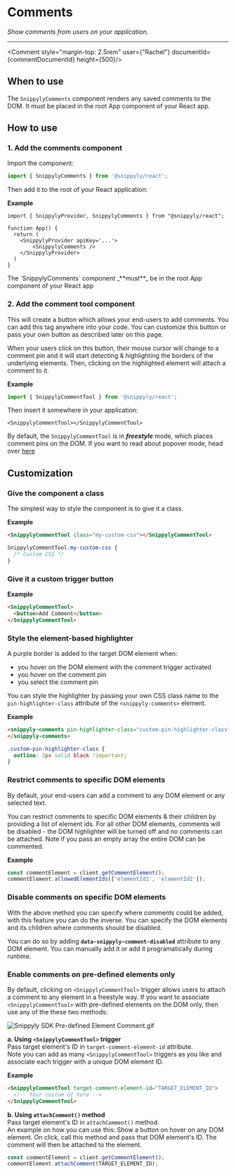 
# Comments

_Show comments from users on your application._

---

<Comment style="margin-top: 2.5rem" user={"Rachel"} documentId={commentDocumentId} height={500}/>

## When to use

The `SnippylyComments` component renders any saved comments to the DOM. It must be placed in the root App component of your React app.

## How to use

### 1. Add the comments component

Import the component:

```ts copy
import { SnippylyComments } from '@snippyly/react';
```

Then add it to the root of your React application:

**Example**

```tsx copy showLineNumbers {6}
import { SnippylyProvider, SnippylyComments } from "@snippyly/react";

function App() {
  return (
    <SnippylyProvider apiKey='...'>
        <SnippylyComments />
    </SnippylyProvider>
  )
}
```

<Callout type="warning">
  The `SnippylyComments` component _**must**_ be in the root App component of your React app
</Callout>

### 2. Add the comment tool component

This will create a button which allows your end-users to add comments. You can add this tag anywhere into your code. You can customize this button or pass your own button as described later on this page.

When your users click on this button, their mouse cursor will change to a comment pin and it will start detecting & highlighting the borders of the underlying elements. Then, clicking on the highlighted element will attach a comment to it.

**Example**

```ts copy
import { SnippylyCommentTool } from '@snippyly/react';
```

Then insert it somewhere in your application:

```tsx copy
<SnippylyCommentTool></SnippylyCommentTool>
```

<Callout type="info">By default, the `SnippylyCommentTool` is in _**freestyle**_ mode, which places comment pins on the DOM. If you want to read about popover mode, head over [here]()</Callout>

## Customization

### Give the component a class

The simplest way to style the component is to give it a class.

**Example**

```html copy
<SnippylyCommentTool class="my-custom-css"></SnippylyCommentTool>
```

```css copy
SnippylyCommentTool.my-custom-css {
  /* Custom CSS */
}
```

### Give it a custom trigger button

**Example**
```html copy
<SnippylyCommentTool>
  <button>Add Comment</button>
</SnippylyCommentTool>
```

### Style the element-based highlighter

A purple border is added to the target DOM element when:

- you hover on the DOM element with the comment trigger activated
- you hover on the comment pin
- you select the comment pin

You can style the highlighter by passing your own CSS class name to the `pin-highlighter-class` attribute of the `<snippyly-comments>` element.

**Example**

```html copy
<snippyly-comments pin-highlighter-class="custom-pin-highlighter-class">
</snippyly-comments>
```

```css copy
.custom-pin-highlighter-class {
  outline: 2px solid black !important;
}
```

### Restrict comments to specific DOM elements

By default, your end-users can add a comment to any DOM element or any selected text. 

You can restrict comments to specific DOM elements & their children by providing a list of element ids. For all other DOM elements, comments will be disabled - the DOM highlighter will be turned off and no comments can be attached. Note if you pass an empty array the entire DOM can be commented.

**Example**

```js copy
const commentElement = client.getCommentElement();
commentElement.allowedElementIds(['elementId1', 'elementId2']);
```
### Disable comments on specific DOM elements

With the above method you can specify where comments could be added, with this feature you can do the inverse. You can specify the DOM elements and its children where comments should be disabled.

You can do so by adding **`data-snippyly-comment-disabled`** attribute to any DOM element. You can manually add it or add it programatically during runtime.

### Enable comments on pre-defined elements only

By default, clicking on `<SnippylyCommentTool>` trigger allows users to attach a comment to any element in a freestyle way. If you want to associate `<SnippylyCommentTool>` with pre-defined elements on the DOM only, then use any of the these two methods:

![](https://files.readme.io/ef78f36-Snippyly_SDK_Pre-defined_Element_Comment.gif "Snippyly SDK Pre-defined Element Comment.gif")

**a. Using `<SnippylyCommentTool>` trigger**  
Pass target element's ID in `target-comment-element-id` attribute.  
Note you can add as many `<SnippylyCommentTool>` triggers as you like and associate each trigger with a unique DOM element ID.

**Example**

```html copy
<SnippylyCommentTool target-comment-element-id="TARGET_ELEMENT_ID">
  <!-- Your custom UI here -->
</SnippylyCommentTool>
```

**b. Using `attachComment()` method**  
Pass target element's ID in `attachComment()` method.  
An example on how you can use this: Show a button on hover on any DOM element. On click, call this method and pass that DOM element's ID. The comment will then be attached to the element.

```js copy
const commentElement = client.getCommentElement();
commentElement.attachComment(TARGET_ELEMENT_ID);
```